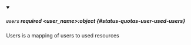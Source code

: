 
<details className="config-field" data-expandable="false" open>
<summary>

##### `users` <span className="config-field-required" data-required="false">required</span> <span className="config-field-type">&lt;user_name&gt;:object</span> <span className="config-field-default"></span> <span className="config-field-enum"></span> {#status-quotas-user-used-users}

Users is a mapping of users to used resources

</summary>



</details>
